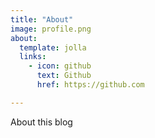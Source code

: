 ```yaml
---
title: "About"
image: profile.png
about:
  template: jolla
  links:
    - icon: github
      text: Github
      href: https://github.com

---
```


About this blog

